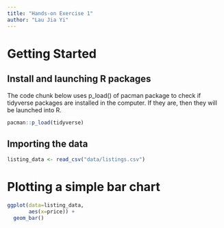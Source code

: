```yaml
---
title: "Hands-on Exercise 1"
author: "Lau Jia Yi"
---
```


# Getting Started

## Install and launching R packages

The code chunk below uses p_load() of pacman package to check if tidyverse packages are installed in the computer. If they are, then they will be launched into R.

```r
pacman::p_load(tidyverse)
```

## Importing the data

```r
listing_data <- read_csv("data/listings.csv")
```

# Plotting a simple bar chart

```r
ggplot(data=listing_data,
       aes(x=price)) +
  geom_bar()
```
